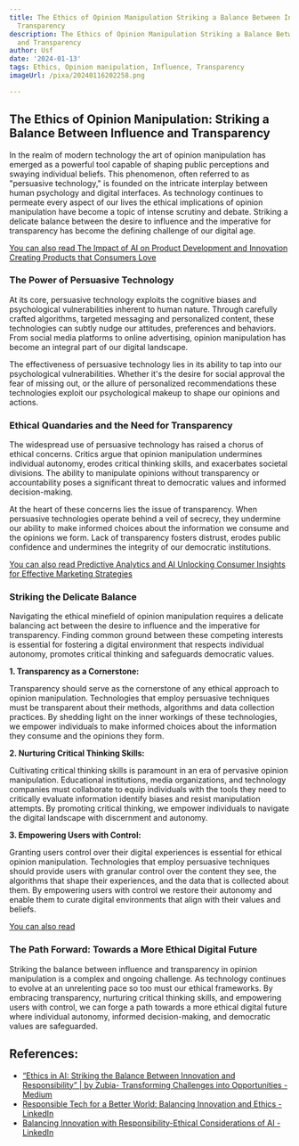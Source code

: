 ```yaml
---
title: The Ethics of Opinion Manipulation Striking a Balance Between Influence and
  Transparency
description: The Ethics of Opinion Manipulation Striking a Balance Between Influence
  and Transparency
author: Usf
date: '2024-01-13'
tags: Ethics, Opinion manipulation, Influence, Transparency
imageUrl: /pixa/20240116202258.png

---
```

## The Ethics of Opinion Manipulation:  Striking a Balance Between Influence and Transparency

In  the realm of modern technology the art of opinion manipulation has emerged as a powerful tool capable of shaping  public perceptions and swaying individual beliefs. This phenomenon, often referred  to as "persuasive technology," is founded on the intricate interplay between human psychology  and  digital interfaces. As technology continues to permeate every aspect of our lives the ethical implications of opinion manipulation have become a  topic of intense scrutiny and debate. Striking a delicate balance between the desire to influence and  the imperative for transparency has become the defining challenge of our digital age.

[You can  also read  The Impact  of AI on Product Development and Innovation Creating Products that Consumers Love](The%20Impact%20of%20AI%20on%20Product%20Development%20and%20Innovation%20Creating%20Products%20that%20Consumers%20Love)


###  The Power of Persuasive Technology

At its core, persuasive technology exploits the cognitive biases and psychological vulnerabilities inherent to human nature.  Through carefully crafted algorithms, targeted messaging and personalized content, these technologies can  subtly nudge our  attitudes, preferences and behaviors. From social media platforms to online advertising, opinion manipulation has  become an integral part of our digital landscape.

The effectiveness of persuasive technology lies in  its ability to tap  into our psychological vulnerabilities. Whether it's the desire for social approval the fear of missing out, or the allure  of personalized recommendations these technologies exploit our psychological makeup to shape our opinions and actions.

###  Ethical Quandaries and the Need for Transparency

The widespread use of persuasive technology has raised a chorus of ethical concerns. Critics argue that  opinion manipulation  undermines individual autonomy, erodes critical thinking  skills, and exacerbates societal divisions.  The ability to manipulate opinions without  transparency or accountability poses a significant threat to democratic  values and informed decision-making.

At the heart of these concerns  lies the issue of transparency. When persuasive technologies operate behind a veil of secrecy, they undermine our ability  to make informed choices about the information  we consume and the opinions we form. Lack of transparency fosters distrust, erodes public  confidence and  undermines the integrity of  our democratic institutions.

[You can also read Predictive Analytics and AI Unlocking Consumer Insights for Effective Marketing  Strategies](Predictive%20Analytics%20and%20AI%20Unlocking%20Consumer%20Insights%20for%20Effective%20Marketing%20Strategies)


### Striking the Delicate Balance

Navigating the ethical minefield of opinion manipulation requires  a delicate balancing act between the  desire to influence and the imperative for transparency. Finding common ground between these  competing interests is essential for fostering a digital environment that respects individual autonomy, promotes critical thinking and safeguards democratic values.

**1. Transparency as a Cornerstone:**

Transparency should serve as the cornerstone of any ethical  approach to  opinion manipulation. Technologies that employ  persuasive techniques must be transparent about  their methods, algorithms and data collection practices. By shedding light on the inner  workings  of these technologies, we empower individuals to make informed choices  about the information they consume and the opinions they form.

**2. Nurturing Critical Thinking  Skills:**

Cultivating  critical  thinking skills  is paramount in an era of pervasive opinion manipulation. Educational institutions, media organizations, and technology  companies must collaborate to equip individuals with the tools they need  to critically evaluate information identify biases and resist manipulation attempts. By promoting  critical thinking,  we empower individuals to navigate the digital landscape with discernment  and  autonomy.

**3. Empowering Users with Control:**

Granting users control over  their digital experiences is essential for ethical opinion manipulation. Technologies that employ persuasive techniques should provide users with granular control over the content they see, the algorithms that shape their  experiences, and the data that is collected about them. By empowering users with control we restore their autonomy and enable  them to curate  digital environments that align with  their  values and beliefs.

[You can also read  ]()


### The Path Forward: Towards a More Ethical Digital  Future

Striking the balance  between influence and transparency in  opinion manipulation is a complex and ongoing challenge. As technology continues to evolve  at an unrelenting pace so too must our ethical frameworks. By embracing transparency, nurturing critical thinking skills, and empowering users with  control, we can forge a path towards a more ethical digital future where individual autonomy, informed decision-making, and democratic values are safeguarded.

## References:
- [“Ethics in AI: Striking the Balance Between Innovation and Responsibility” | by Zubia-  Transforming Challenges into Opportunities - Medium](https://medium.com/@zubiazulfiqar86/ethics-in-ai-striking-the-balance-between-innovation-and-responsibility-a2878c028f60)
- [Responsible Tech for a Better World: Balancing Innovation and Ethics - LinkedIn](https://www.linkedin.com/pulse/responsible-tech-better-world-balancing-innovation-ethics-yildirim)
- [Balancing Innovation with Responsibility-Ethical Considerations of AI - LinkedIn](https://www.linkedin.com/pulse/balancing-innovation-responsibility-ethical-considerations)
